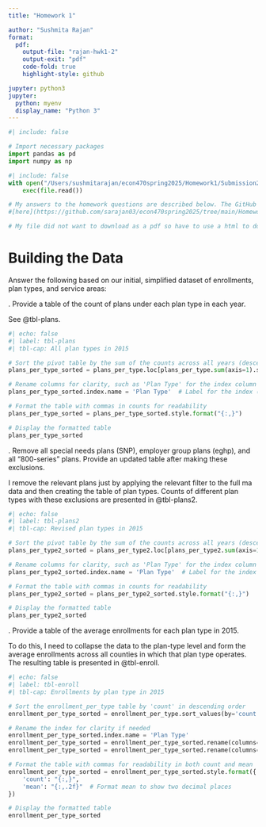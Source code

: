 ```yaml
---
title: "Homework 1"

author: "Sushmita Rajan"
format:
  pdf:
    output-file: "rajan-hwk1-2"
    output-exit: "pdf"
    code-fold: true
    highlight-style: github

jupyter: python3
jupyter: 
  python: myenv
  display_name: "Python 3"
---
```


```python
#| include: false

# Import necessary packages
import pandas as pd
import numpy as np
```


```python
#| include: false
with open("/Users/sushmitarajan/econ470spring2025/Homework1/Submission2/analysis/hwk-1-analysis.py") as file:
    exec(file.read())

# My answers to the homework questions are described below. The GitHub repository for this work is available 
#[here](https://github.com/sarajan03/econ470spring2025/tree/main/Homework1/Submission2).

# My file did not want to download as a pdf so have to use a html to download as pdf
```




\nfewpage
# Building the Data
Answer the following based on our initial, simplified dataset of enrollments, plan types, and service areas:

\noindent 1. Provide a table of the count of plans under each plan type in each year.<br>

See @tbl-plans.

```python
#| echo: false
#| label: tbl-plans
#| tbl-cap: All plan types in 2015

# Sort the pivot table by the sum of the counts across all years (descending)
plans_per_type_sorted = plans_per_type.loc[plans_per_type.sum(axis=1).sort_values(ascending=False).index]

# Rename columns for clarity, such as 'Plan Type' for the index column and 'Year' for the year columns
plans_per_type_sorted.index.name = 'Plan Type'  # Label for the index (rows)

# Format the table with commas in counts for readability
plans_per_type_sorted = plans_per_type_sorted.style.format("{:,}")

# Display the formatted table
plans_per_type_sorted
```




\newpage
\noindent 2. Remove all special needs plans (SNP), employer group plans (eghp), and all "800-series" plans. Provide an updated table after making these exclusions.

I remove the relevant plans just by applying the relevant filter to the full ma data and then creating the table of plan types. Counts of different plan types with these exclusions are presented in @tbl-plans2.

```python
#| echo: false
#| label: tbl-plans2
#| tbl-cap: Revised plan types in 2015

# Sort the pivot table by the sum of the counts across all years (descending)
plans_per_type2_sorted = plans_per_type2.loc[plans_per_type2.sum(axis=1).sort_values(ascending=False).index]

# Rename columns for clarity, such as 'Plan Type' for the index column and 'Year' for the year columns
plans_per_type2_sorted.index.name = 'Plan Type'  # Label for the index (rows)

# Format the table with commas in counts for readability
plans_per_type2_sorted = plans_per_type2_sorted.style.format("{:,}")

# Display the formatted table
plans_per_type2_sorted
``` 




\newpage
\noindent 3. Provide a table of the average enrollments for each plan type in 2015.

To do this, I need to collapse the data to the plan-type level and form the average enrollments across all counties in which that plan type operates. The resulting table is presented in @tbl-enroll.

```python
#| echo: false
#| label: tbl-enroll
#| tbl-cap: Enrollments by plan type in 2015

# Sort the enrollment_per_type table by 'count' in descending order
enrollment_per_type_sorted = enrollment_per_type.sort_values(by='count', ascending=False)

# Rename the index for clarity if needed
enrollment_per_type_sorted.index.name = 'Plan Type'
enrollment_per_type_sorted = enrollment_per_type_sorted.rename(columns={'mean': 'Average Enrollment'})
enrollment_per_type_sorted = enrollment_per_type_sorted.rename(columns={'count': 'Count'})

# Format the table with commas for readability in both count and mean
enrollment_per_type_sorted = enrollment_per_type_sorted.style.format({
    'count': "{:,}",
    'mean': "{:,.2f}"  # Format mean to show two decimal places
})

# Display the formatted table
enrollment_per_type_sorted
``` 